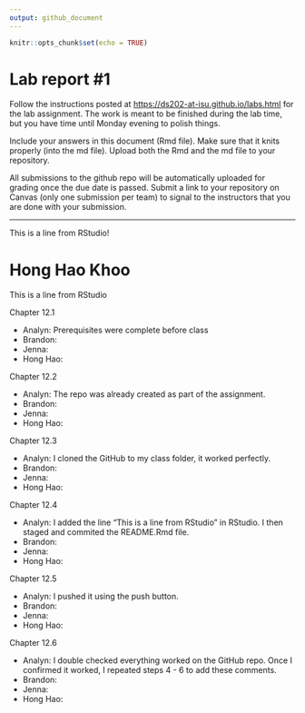 ```yaml
---
output: github_document
---
```


<!-- README.md is generated from README.Rmd. Please edit the README.Rmd file -->

```r
knitr::opts_chunk$set(echo = TRUE)
```

# Lab report #1

Follow the instructions posted at <https://ds202-at-isu.github.io/labs.html> for the lab assignment. The work is meant to be finished during the lab time, but you have time until Monday evening to polish things.

Include your answers in this document (Rmd file). Make sure that it knits properly (into the md file). Upload both the Rmd and the md file to your repository.

All submissions to the github repo will be automatically uploaded for grading once the due date is passed. Submit a link to your repository on Canvas (only one submission per team) to signal to the instructors that you are done with your submission.

------------------------------------------------------------------------

This is a line from RStudio!

# Hong Hao Khoo

This is a line from RStudio

Chapter 12.1

-   Analyn: Prerequisites were complete before class
-   Brandon:
-   Jenna:
-   Hong Hao:

Chapter 12.2

-   Analyn: The repo was already created as part of the assignment.
-   Brandon:
-   Jenna:
-   Hong Hao:

Chapter 12.3

-   Analyn: I cloned the GitHub to my class folder, it worked perfectly.
-   Brandon:
-   Jenna:
-   Hong Hao:

Chapter 12.4

-   Analyn: I added the line "This is a line from RStudio" in RStudio. I then staged and commited the README.Rmd file.
-   Brandon:
-   Jenna:
-   Hong Hao:

Chapter 12.5

-   Analyn: I pushed it using the push button.
-   Brandon:
-   Jenna:
-   Hong Hao:

Chapter 12.6

-   Analyn: I double checked everything worked on the GitHub repo. Once I confirmed it worked, I repeated steps 4 - 6 to add these comments.
-   Brandon:
-   Jenna:
-   Hong Hao:
